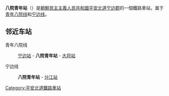 {{unreferenced|time=2015-01-19T14:29:15+00:00}}
{{朝鮮半島車站資訊
|公司色 = blue
|文字色 = 
|站名 = 八院青年站
|圖片 = 
|pxl = 
|圖片說明 =
|前一站1 = [[宁边站|宁边]]
|前一站距離1 = 8.5
|後一站距離1 = 3.6
|後一站1 = [[大将站|大将]]
|所屬路線1 = [[青年八院线|青年八院线]]
|距離1 = 40.1
|起點站1 = [[球场青年站|球场青年]]
|前一站2 = 
|前一站距離2 = 
|後一站距離2 = 7.2
|後一站2 = [[分江站|分江]]
|所屬路線2 = [[宁边线|宁边线]]
|距離2 = 0.0
|起點站2 = 八院青年
|諺文 = 팔원청년역
|朝鮮漢字 = 八院靑年驛
|文觀部式 = 
|馬-賴式 = P'arwŏn Ch'ŏngnyŏn-yŏk
|副站名 = 
|車站編號 = 
|停站路線數 = 2
|所屬公司 = [[朝鮮民主主義人民共和國鐵道省|朝鮮民主主義人民共和國鐵道省]]
|所在地 =[[平安北道|平安北道]][[宁边郡|宁边郡]]
|車站構造 = 地面车站
|月台配置 = 
|啟用年月日 =
|廢站年月日 = 
|上下車人次 = 
|統計年度 = 
|轉車 = 
|備註 = 
|全寬備註 = 
}}

'''八院青年站'''（{{lang-ko|팔원청년역}}）是[[朝鮮民主主義人民共和國|朝鮮民主主義人民共和國]][[平安北道|平安北道]][[宁边郡|宁边郡]]的一個鐵路車站，属于[[青年八院线|青年八院线]]和[[宁边线|宁边线]]。

==邻近车站==
青年八院线
:[[宁边站|宁边站]] - '''八院青年站''' - [[大将站|大将站]]
宁边线
:'''八院青年站''' - [[分江站|分江站]]

{{朝鲜铁路小作品}}

{{青年八院线}}
{{宁边线}}

[[Category:平安北道鐵路車站|Category:平安北道鐵路車站]]